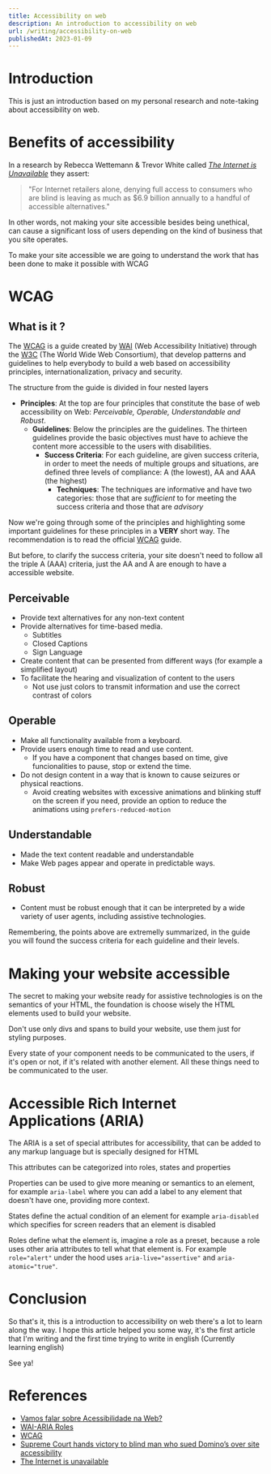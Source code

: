 ```yaml
---
title: Accessibility on web
description: An introduction to accessibility on web
url: /writing/accessibility-on-web
publishedAt: 2023-01-09
---
```


# Introduction

This is just an introduction based on my personal research and note-taking about accessibility on web.

# Benefits of accessibility

In a research by Rebecca Wettemann & Trevor White called [_The Internet is Unavailable_](https://nucleusresearch.com/research/single/the-internet-is-unavailable/) they assert:

> "For Internet retailers alone, denying full access to consumers who are blind is leaving as much as $6.9 billion annually to a handful of accessible alternatives."

In other words, not making your site accessible besides being unethical, can cause a significant loss of users depending on the kind of business that you site operates.

To make your site accessible we are going to understand the work that has been done to make it possible with WCAG

# WCAG

## What is it ?

The [WCAG](https://www.w3.org/TR/WCAG21/) is a guide created by [WAI](https://www.w3.org/WAI/) (Web Accessibility Initiative) through the [W3C](https://www.w3.org/) (The World Wide Web Consortium), that develop patterns and guidelines to help everybody to build a web based on accessibility principles, internationalization, privacy and security.

The structure from the guide is divided in four nested layers

- **Principles**: At the top are four principles that constitute the base of web accessibility on Web: _Perceivable, Operable, Understandable and Robust_.
	- **Guidelines**: Below the principles are the guidelines. The thirteen guidelines provide the basic objectives must have to achieve the content more accessible to the users with disabilities.
		- **Success Criteria**: For each guideline, are given success criteria, in order to meet the needs of multiple groups and situations, are defined three levels of compliance: A (the lowest), AA and AAA (the highest)
			- **Techniques**: The techniques are informative and have two categories: those that are _sufficient_ to for meeting the success criteria and those that are _advisory_

Now we're going through some of the principles and highlighting some important guidelines for these principles in a **VERY** short way. The recommendation is to read the official [WCAG](https://www.w3.org/TR/WCAG21/) guide.

But before, to clarify the success criteria, your site doesn't need to follow all the triple A (AAA) criteria, just the AA and A are enough to have a accessible website.

## Perceivable

- Provide text alternatives for any non-text content
- Provide alternatives for time-based media.
	- Subtitles
	- Closed Captions
	- Sign Language
- Create content that can be presented from different ways (for example a simplified layout)
- To facilitate the hearing and visualization of content to the users
	- Not use just colors to transmit information and use the correct contrast of colors

## Operable

- Make all functionality available from a keyboard.
- Provide users enough time to read and use content.
	- If you have a component that changes based on time, give funcionalities to pause, stop or extend the time.
- Do not design content in a way that is known to cause seizures or physical reactions.
	- Avoid creating websites with excessive animations and blinking stuff on the screen if you need, provide an option to reduce the animations using `prefers-reduced-motion`
## Understandable

- Made the text content readable and understandable
- Make Web pages appear and operate in predictable ways.

## Robust

- Content must be robust enough that it can be interpreted by a wide variety of user agents, including assistive technologies.

Remembering, the points above are extremelly summarized, in the guide you will found the success criteria for each guideline and their levels.

# Making your website accessible

The secret to making your website ready for assistive technologies is on the semantics of your HTML, the foundation is choose wisely the HTML elements used to build your website.

Don't use only divs and spans to build your website, use them just for styling purposes.

Every state of your component needs to be communicated to the users, if it's open or not, if it's related with another element. All these things need to be communicated to the user.

# Accessible Rich Internet Applications (ARIA)

The ARIA is a set of special attributes for accessibility, that can be added to any markup language but is specially designed for HTML

This attributes can be categorized into roles, states and properties

Properties can be used to give more meaning or semantics to an element, for example `aria-label` where you can add a label to any element that doesn't have one, providing more context.

States define the actual condition of an element for example `aria-disabled` which specifies for screen readers that an element is disabled

Roles define what the element is, imagine a role as a preset, because a role uses other aria attributes to tell what that element is. For example `role="alert"` under the hood uses `aria-live="assertive"` and `aria-atomic="true"`.

# Conclusion

So that's it, this is a introduction to accessibility on web there's a lot to learn along the way. I hope this article helped you some way, it's the first article that I'm writing and the first time trying to write in english (Currently learning english)

See ya!

# References

- [Vamos falar sobre Acessibilidade na Web?](https://youtu.be/QLO0iZ1BbQo?si=XiP_pXnWudcCnu3x)
- [WAI-ARIA Roles](https://developer.mozilla.org/en-US/docs/Web/Accessibility/ARIA/Roles)
- [WCAG](https://www.w3c.br/traducoes/wcag/wcag21-pt-BR/#abstract)
- [Supreme Court hands victory to blind man who sued Domino’s over site accessibility](https://www.cnbc.com/2019/10/07/dominos-supreme-court.html)
- [The Internet is unavailable](https://nucleusresearch.com/research/single/the-internet-is-unavailable/)
